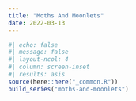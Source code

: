 ```yaml
---
title: "Moths And Moonlets"
date: 2022-03-13
---
```

  
```r
#| echo: false
#| message: false
#| layout-ncol: 4
#| column: screen-inset
#| results: asis
source(here::here("_common.R"))
build_series("moths-and-moonlets")
```
